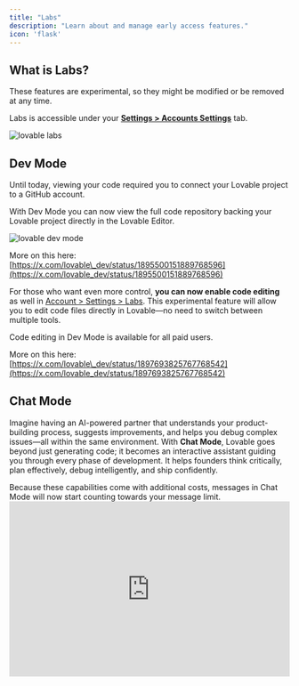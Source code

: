 ```yaml
---
title: "Labs"
description: "Learn about and manage early access features."
icon: 'flask'
---
```


## What is Labs?

These features are experimental, so they might be modified or be removed at any time.

Labs is accessible under your [**Settings > Accounts Settings**](https://lovable.dev/settings/account) tab.

![lovable labs](/images/lovable-labs.png)

## Dev Mode

Until today, viewing your code required you to connect your Lovable project to a GitHub account.

With Dev Mode you can now view the full code repository backing your Lovable project directly in the Lovable Editor.

![lovable dev mode](/images/dev-mode.png)

More on this here: [https://x.com/lovable\_dev/status/1895500151889768596](https://x.com/lovable_dev/status/1895500151889768596)

For those who want even more control, **you can now enable code editing** as well in [Account > Settings > Labs](https://lovable.dev/settings/account#labs). This experimental feature will allow you to edit code files directly in Lovable—no need to switch between multiple tools.

<Info>
  Code editing in Dev Mode is available for all paid users.&#x20;
</Info>

More on this here: [https://x.com/lovable\_dev/status/1897693825767768542](https://x.com/lovable_dev/status/1897693825767768542)



[](https://x.com/lovable_dev/status/1897693825767768542/photo/1)

## Chat Mode

Imagine having an AI-powered partner that understands your product-building process, suggests improvements, and helps you debug complex issues—all within the same environment. With **Chat Mode**, Lovable goes beyond just generating code; it becomes an interactive assistant guiding you through every phase of development. It helps founders think critically, plan effectively, debug intelligently, and ship confidently.

<Note>
  Because these capabilities come with additional costs, messages in Chat Mode will now start counting towards your message limit.
</Note>

<iframe width="100%" height="315" src="https://www.youtube.com/embed/afGwJCHuqGg?si=iLkpEYT5SLkLk4ur" title="YouTube video player" frameborder="0" allow="accelerometer; autoplay; clipboard-write; encrypted-media; gyroscope; picture-in-picture; web-share" referrerpolicy="strict-origin-when-cross-origin" allowfullscreen />

### **Top 15 Chat Mode Use Cases**

1. **Efficient debugging** by explaining errors, offering step-by-step breakdowns, and resolving issues when Lovable got stuck in loops.

2. **Optimized feature implementation** by identifying the minimal necessary changes required for new functionality.

3. **Effective system architecture**, planning database structures, relationships, and scalability strategies.

4. **Streamlined development**, collecting and refining feature ideas before implementation.

5. **Informed product decisions**, such as debating whether to fork a product or consolidate functions.

6. **Enhanced documentation and knowledge storage**, keeping development organized and reducing redundant prompts.

7. **Debugging Lovable itself**, such as redeploying edge functions when Supabase connections were lost.

8. **Guidance for non-specialists**, acting as an AI tutor for troubleshooting, from password resets to API integrations.

9. **Prompt generation and refinement**, improving workflows through clearer, more precise instructions.

10. **Decision-making assistance**, analyzing multiple solutions before executing changes.

11. **Product management support**, structuring features, onboarding flows, and pricing models.

12. **Improved collaboration**, acting as a bridge between developers and non-technical founders.

13. **Reduced trial-and-error**, preventing mistakes before they happen and saving hours of work.

14. **Better AI-generated code quality**, refining outputs for maintainability, performance, and best practices.

15. **Real-time coding feedback**, offering suggestions to improve readability, efficiency, and adherence to standards.

Lovable’s **Chat Mode** is redefining the **no-code/low-code development experience**. It bridges the gap between great ideas and fully functional products, making complex software **accessible** to founders who previously relied on engineers.